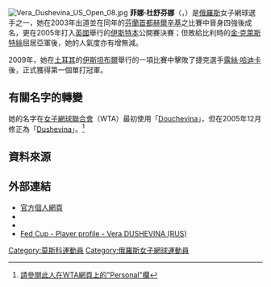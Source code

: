 [[File:Vera_Dushevina_US_Open_08.jpg|thumb]]
'''菲娜·杜舒芬娜'''（{{lang-ru|Ве́ра Евге́ньевна Душе́вина}}，{{bd|1986年|10月6日|catIdx=D}}）是[[俄羅斯|俄羅斯]]女子網球選手之一，她在2003年出道並在同年的[[芬蘭|芬蘭]][[首都|首都]][[赫爾辛基|赫爾辛基]]之比賽中晉身四強後成名，更在2005年打入[[英國|英國]]舉行的[[伊斯特本|伊斯特本]]公開賽決賽；但敗給比利時的[[金·克萊斯特絲|金·克萊斯特絲]]屈居亞軍後，她的人氣度亦有增無減。

2009年，她在[[土耳其|土耳其]]的[[伊斯坦布爾|伊斯坦布爾]]舉行的一項比賽中擊敗了捷克選手[[露絲·哈迪卡|露絲·哈迪卡]]後，正式獲得第一個單打冠軍。

== 有關名字的轉變 ==
她的名字在[[女子網球聯合會|女子網球聯合會]]（WTA）最初使用「<span style="text-decoration: underline;">Douchevina</span>」，但在2005年12月修正為「<span style="text-decoration: underline;">Dushevina</span>」。<ref>[http://www.sonyericssonwtatour.com/2/players/playerprofiles/PlayerBio2.asp?PlayerID=310625 請參閱此人在WTA網頁上的"Personal"欄]</ref>

== 資料來源 ==
<references />

== 外部連結 ==
* [http://www.vera-dushevina.com 官方個人網頁] {{Wayback|url=http://www.vera-dushevina.com/ |date=20080830051233 }}{{en}}{{fr}}
* {{WTA|9944}}
* {{ITF Profile|id=100001973}}
* [http://www.fedcup.com/en/players/player/profile.aspx?playerid=100001973 Fed Cup - Player profile - Vera DUSHEVINA (RUS)]

{{網球人物小作品}}

{{DEFAULTSORT:Dushevina, Vera}}
[[Category:莫斯科運動員|Category:莫斯科運動員]]
[[Category:俄羅斯女子網球運動員|Category:俄羅斯女子網球運動員]]